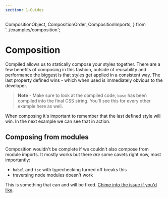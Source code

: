 ```yaml
---
section: 1-Guides
---
```


  CompositionObject,
  CompositionOrder,
  CompositionImports,
} from '../examples/composition';

# Composition

Compiled allows us to statically compose your styles together.
There are a few benefits of composing in this fashion,
outside of reusability and performance the biggest is that styles get applied in a consistent way.
The last property defined wins -
which when used is immediately obvious to the developer.

<CompositionObject />

> **Note** - Make sure to look at the compiled code,
> `base` has been compiled into the final CSS string.
> You'll see this for every other example here as well.

When composing it's important to remember that the last defined style will win.
In the next example we can see that in action.

<CompositionOrder />

## Composing from modules

Composition wouldn't be complete if we couldn't also compose from module imports.
It mostly works but there _are_ some cavets right now,
most importantly:

- `babel` and `tsc` with typechecking turned off breaks this
- traversing node modules doesn't work

This is something that can and will be fixed.
[Chime into the issue if you'd like](https://github.com/atlassian-labs/compiled-css-in-js/issues/67).

<CompositionImports />
